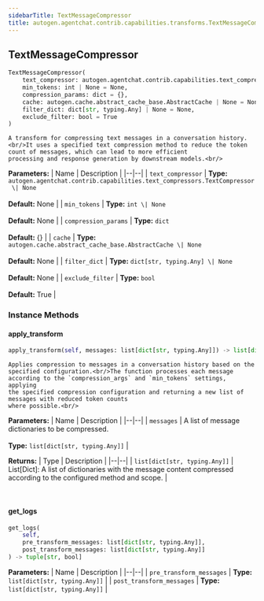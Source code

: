 ```yaml
---
sidebarTitle: TextMessageCompressor
title: autogen.agentchat.contrib.capabilities.transforms.TextMessageCompressor
---
```

<h2 id="autogen.agentchat.contrib.capabilities.transforms.TextMessageCompressor" class="doc doc-heading">
    <code class="doc-symbol doc-symbol-heading doc-symbol-class"></code>
    <span class="doc doc-object-name doc-class-name">TextMessageCompressor</span>
</h2>

```python
TextMessageCompressor(
    text_compressor: autogen.agentchat.contrib.capabilities.text_compressors.TextCompressor | None = None,
    min_tokens: int | None = None,
    compression_params: dict = {},
    cache: autogen.cache.abstract_cache_base.AbstractCache | None = None,
    filter_dict: dict[str, typing.Any] | None = None,
    exclude_filter: bool = True
)
```

    A transform for compressing text messages in a conversation history.<br/>It uses a specified text compression method to reduce the token count of messages, which can lead to more efficient
    processing and response generation by downstream models.<br/>

<b>Parameters:</b>
| Name | Description |
|--|--|
| `text_compressor` | **Type:** `autogen.agentchat.contrib.capabilities.text_compressors.TextCompressor \| None`<br/><br/>**Default:** None |
| `min_tokens` | **Type:** `int \| None`<br/><br/>**Default:** None |
| `compression_params` | **Type:** `dict`<br/><br/>**Default:** \{} |
| `cache` | **Type:** `autogen.cache.abstract_cache_base.AbstractCache \| None`<br/><br/>**Default:** None |
| `filter_dict` | **Type:** `dict[str, typing.Any] \| None`<br/><br/>**Default:** None |
| `exclude_filter` | **Type:** `bool`<br/><br/>**Default:** True |

### Instance Methods

<code class="doc-symbol doc-symbol-heading doc-symbol-method"></code>
#### apply_transform

```python
apply_transform(self, messages: list[dict[str, typing.Any]]) -> list[dict[str, typing.Any]]
```

    Applies compression to messages in a conversation history based on the specified configuration.<br/>The function processes each message according to the `compression_args` and `min_tokens` settings, applying
    the specified compression configuration and returning a new list of messages with reduced token counts
    where possible.<br/>

<b>Parameters:</b>
| Name | Description |
|--|--|
| `messages` | A list of message dictionaries to be compressed.<br/><br/>**Type:** `list[dict[str, typing.Any]]` |

<b>Returns:</b>
| Type | Description |
|--|--|
| `list[dict[str, typing.Any]]` | List[Dict]: A list of dictionaries with the message content compressed according to the configured method and scope. |

<br />

<code class="doc-symbol doc-symbol-heading doc-symbol-method"></code>
#### get_logs

```python
get_logs(
    self,
    pre_transform_messages: list[dict[str, typing.Any]],
    post_transform_messages: list[dict[str, typing.Any]]
) -> tuple[str, bool]
```

    

<b>Parameters:</b>
| Name | Description |
|--|--|
| `pre_transform_messages` | **Type:** `list[dict[str, typing.Any]]` |
| `post_transform_messages` | **Type:** `list[dict[str, typing.Any]]` |

<br />